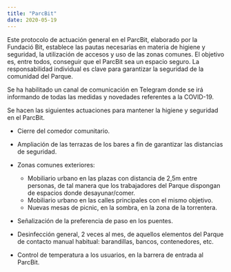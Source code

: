 ```yaml
---
title: "ParcBit"
date: 2020-05-19
---
```


Este protocolo de actuación general en el ParcBit, elaborado por la Fundació Bit, establece las pautas necesarias en materia de higiene y seguridad, la utilización de accesos y uso de las zonas comunes. El objetivo es, entre todos, conseguir que el ParcBit sea un espacio seguro. La responsabilidad individual es clave para garantizar la seguridad de la comunidad del Parque.

Se ha habilitado un canal de comunicación en Telegram donde se irá informando de todas las medidas y novedades referentes a la COVID-19.

Se hacen las siguientes actuaciones para mantener la higiene y seguridad en el ParcBit.

- Cierre del comedor comunitario.
- Ampliación de las terrazas de los bares a fin de garantizar las distancias de seguridad.
- Zonas comunes exteriores:

  - Mobiliario urbano en las plazas con distancia de 2,5m entre personas, de tal manera que los trabajadores del Parque dispongan de espacios donde desayunar/comer.
  - Mobiliario urbano en las calles principales con el mismo objetivo.
  - Nuevas mesas de picnic, en la sombra, en la zona de la torrentera.

- Señalización de la preferencia de paso en los puentes.
- Desinfección general, 2 veces al mes, de aquellos elementos del Parque de contacto manual habitual: barandillas, bancos, contenedores, etc.
- Control de temperatura a los usuarios, en la barrera de entrada al ParcBit.
